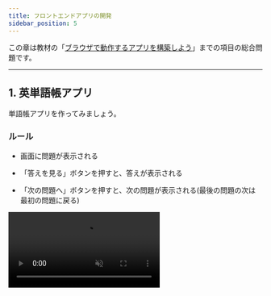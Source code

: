 ```yaml
---
title: フロントエンドアプリの開発
sidebar_position: 5
---
```



この章は教材の「[ブラウザで動作するアプリを構築しよう](/docs/browser-apps/)」までの項目の総合問題です。

---

## 1. 英単語帳アプリ

単語帳アプリを作ってみましょう。

### ルール

- 画面に問題が表示される

- 「答えを見る」ボタンを押すと、答えが表示される

- 「次の問題へ」ボタンを押すと、次の問題が表示される(最後の問題の次は最初の問題に戻る)

<video src={flashcardVideo} controls muted autoPlay loop />

### ヒント

- まずは HTML で、問題や答えを表示するための `div` 要素と「答えを見る」「次の問題へ」ボタンを作成しましょう。

- 次に、問題と答えの組をいくつか作りましょう。問題と答えを格納する配列をそれぞれ作成します。

- 配列ができたら、ボタンの操作に応じて問題や答えが表示されるようにプログラムを作成しましょう。

  - 問題を順番に表示させるには、「現在表示されている問題のインデックス」を変数で管理し、「次の問題へ」ボタンを押すとインデックスが 1 増えるようにすると良いでしょう。ただし、最後の問題の次は最初の問題に戻ることに注意しましょう。

  - 「答えを見る」ボタンを押した時に答えが表示されるようにしましょう。「次の問題へ」ボタンを押した時には答えを非表示にする必要があることにも注意しましょう。

- ここまでで基本的な動作は完成です。最後に、CSS を用いて画面を整えてみましょう。

- 余裕のある人は、さらに機能を追加してみましょう。例えば、問題が表示される順番をランダムにしたり、選択肢を用意してクイズ形式にしたりすることが考えられます。

### 解答例

<Answer>

```html title="index.html"
<div class="card">
  <div id="question"></div>
  <div id="answer"></div>
</div>
<button id="answer-button">答えを見る</button>
<button id="next-button">次の問題へ</button>
```

```js title="script.js"
const questions = ["apple", "black", "cloud"];
const answers = ["りんご", "黒", "雲"];

const questionDisplay = document.getElementById("question");

const answer = document.getElementById("answer");
let index = 0;

questionDisplay.textContent = questions[0];

document.getElementById("answer-button").onclick = () => {
  answer.textContent = answers[index];
};
document.getElementById("next-button").onclick = () => {
  index += 1;
  if (index === questions.length) {
    index = 0;
  }
  questionDisplay.textContent = questions[index];
  answer.textContent = "";
};
```

<ViewSource url={import.meta.url} path="_samples/flashcard" />

</Answer>

---

## 2. タイマーアプリ

以下のような音が鳴るタイマーを作ってみましょう。

**音声が出ますのでご注意ください**

<video src={timerVideo} controls />

- セットボタンで時間がセットされます。
- スタートボタンで開始、ストップボタンで一時停止できます。
- タイマーが動いている間はスタートボタンは押せません。逆に停止しているときはストップボタンは押せません。
- 時間になると音が出ます。~~関西弁~~音源は[ここ](alarm.mp3)からダウンロードしてください。
- ストップボタンかセットボタンを押すと音が止まります。
- セットされている時間が 0 秒のままスタートボタンを押すとエラーが表示されます。
- 残り時間表示は時間・分・秒に分けて表示されます。
- 時間の入力欄には数字しか入力できません。
- ボタンで時間を調整することもでき、直接タイプ入力することもできます。
- 画面の大きさを変えるとそれに応じてタイマーのサイズも変わります。（つまり物の位置関係やスタイルは崩れません）

### ヒント

#### ヒント 1

何やらよくわからないことがたくさん出てきました。まず多くの人が注目するのは「**音**」だと思います。音の鳴らし方なんか知らないよって？大丈夫。プログラミングでわからないことは調べれば良いのです。皆気になっていることは調べれば案外すぐに出てくるものです。試しに `JavaScript 音` なんて調べてはいかがでしょうか？

他にも特徴的な動きが何個かある思いますが、特徴的なものは調べると結構すぐ見つかります。積極的に調べていきましょう。

![グーグル検索](google-search.png)
グーグル先生さすがっす！！

#### ヒント 2

混乱する原因の一つは、機能が多いために今どの部分を作っているのか不明瞭になりやすいということです。

しかし、純粋なタイマーの機能だけに焦点を絞って考えた場合、考えることはそう多くありません。極端に言えば、**残り時間** という情報と、その残り時間を減らしていく関数さえあれば、一応タイマーにはなります。このように、まずは本質的な機能や状態に目を向けることが肝要です。

### 解答例

<Answer>

<ViewSource url={import.meta.url} path="_samples/timer" />

</Answer>
